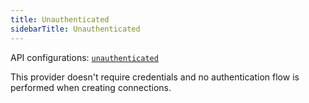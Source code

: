 ```yaml
---
title: Unauthenticated
sidebarTitle: Unauthenticated
---
```


API configurations: [`unauthenticated`](https://nango.dev/providers.yaml)

This provider doesn't require credentials and no authentication flow is performed when creating connections.

